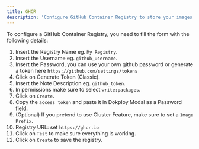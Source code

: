 ```yaml
---
title: GHCR
description: 'Configure GitHub Container Registry to store your images and artifacts.'
---
```


To configure a GitHub Container Registry, you need to fill the form with the following details:

1. Insert the Registry Name eg. `My Registry`.
2. Insert the Username eg. `github_username`.
3. Insert the Password, you can use your own github password or generate a token here `https://github.com/settings/tokens`
4. Click on Generate Token (Classic).
5. Insert the Note Description eg. `github_token`.
6. In permissions make sure to select `write:packages`.
7. Click on `Create`.
8. Copy the `access token` and paste it in Dokploy Modal as a Password field.
9. (Optional) If you pretend to use Cluster Feature, make sure to set a `Image Prefix`.
10. Registry URL: set `https://ghcr.io`
11. Click on `Test` to make sure everything is working.
12. Click on `Create` to save the registry.
